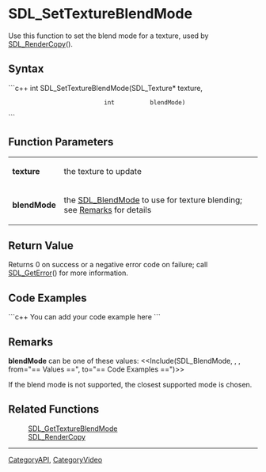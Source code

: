 <!-- pragma section-numbers off -->
<!-- pragma disable-camelcase -->

= SDL_SetTextureBlendMode =
Use this function to set the blend mode for a texture, used by [[SDL_RenderCopy]]().


== Syntax ==
```c++
int SDL_SetTextureBlendMode(SDL_Texture* texture,
                            int          blendMode)
```

== Function Parameters ==
{|
|'''texture'''
|the texture to update
|-
|'''blendMode'''
|the [[SDL_BlendMode]] to use for texture blending; see [[#blendMode|Remarks]] for details
|}

== Return Value ==
Returns 0 on success or a negative error code on failure; call [[SDL_GetError]]() for more information.

== Code Examples ==
```c++
You can add your code example here
```

== Remarks ==
<span id="blendMode"></span> '''blendMode''' can be one of these values:
<<Include(SDL_BlendMode, , , from="== Values ==", to="== Code Examples ==")>>

If the blend mode is not supported, the closest supported mode is chosen.

== Related Functions ==
:[[SDL_GetTextureBlendMode]]
:[[SDL_RenderCopy]]

----
[[CategoryAPI]], [[CategoryVideo]]

